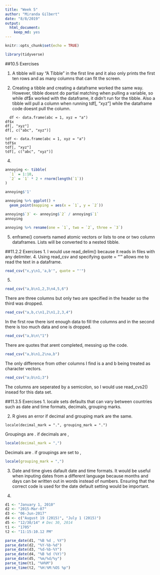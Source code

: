 ```yaml
---
title: "Week 5"
author: "Miranda Gilbert"
date: "8/8/2019"
output: 
  html_document: 
    keep_md: yes
---
```


```r
knitr::opts_chunk$set(echo = TRUE)
```

```r
library(tidyverse)
```
##10.5 Exercises
 
  1. A tibble will say "A Tibble" in the first line and it also only prints the first ten rows and as many columns that can fit the screen. 
 
  2. Creating a tibble and creating a dataframe worked the same way. However, tibble doesnt do partial matching when pulling a variable, so while df$x worked with the dataframe, it didn't run for the tibble. Also a tibble will pull a column when running tdf[, "xyz"] while the dataframe code doesnt pull the column. 
  
```
  df <- data.frame(abc = 1, xyz = "a")
df$x
df[, "xyz"]
df[, c("abc", "xyz")]

tdf <- data.frame(abc = 1, xyz = "a")
tdf$x
tdf[, "xyz"]
tdf[, c("abc", "xyz")]
```
  4. 
```r
annoying <- tibble(
  `1` = 1:10,
  `2` = `1` * 2 + rnorm(length(`1`))
)

annoying$'1'
```
```r
annoying %>% ggplot() +
  geom_point(mapping = aes(x = `1`, y = `2`))
```
```r
annoying$`3` <- annoying$`2` / annoying$`1`
annoying
```
```r
annoying %>% rename(one = `1`, two = `2`, three = `3`)
```
  5. enframe() converts named atomic vectors or lists to one or two column dataframes. Lists will be converted to a nested tibble. 
  
##11.2.2 Exercises
  1. I would use read_delim() because it reads in files with any delimiter. 
  4. Using read_csv and specifying quote = "'" allows me to read the text in a dataframe.
```r
read_csv("x,y\n1,'a,b'", quote = "'")
```
  5.
```r
read_csv("a,b\n1,2,3\n4,5,6")
```
There are three columns but only two are specified in the header so the third was dropped.
```r
read_csv("a,b,c\n1,2\n1,2,3,4")
```
In the first row there isnt enough data to fill the columns and in the second there is too much data and one is dropped. 
```r
read_csv("a,b\n\"1")
```
There are quotes that arent completed, messing up the code.
```r
read_csv("a,b\n1,2\na,b")
```
The only difference from other columns I find is a and b being treated as character vectors.
```r
read_csv("a;b\n1;3")
```
The columns are seperated by a semicolon, so I would use read_cvs2() insead for this data set. 

##11.3.5 Exercises
  1. locale sets defaults that can vary between countries such as date and time formats, decimals, grouping marks.
  
  2. R gives an error if decimal and grouping mark are the same.
  
```
locale(decimal_mark = ".", grouping_mark = ".")
```

Groupings are . if decimals are ,
```r
locale(decimal_mark = ",")
```

Decimals are . if groupings are set to ,
```r
locale(grouping_mark = ",")
```

  3. Date and time gives dafault date and time formats. It would be useful when inputing dates from a different language because months and days can be written out in words instead of numbers. Ensuring that the correct code is used for the date default setting would be important. 
  
  7.
```r
d1 <- "January 1, 2010"
d2 <- "2015-Mar-07"
d3 <- "06-Jun-2017"
d4 <- c("August 19 (2015)", "July 1 (2015)")
d5 <- "12/30/14" # Dec 30, 2014
t1 <- "1705"
t2 <- "11:15:10.12 PM"

parse_date(d1, "%B %d , %Y")
parse_date(d2, "%Y-%b-%d")
parse_date(d3, "%d-%b-%Y")
parse_date(d4, "%B %d (%Y)")
parse_date(d5, "%m/%d/%y")
parse_time(t1, "%H%M")
parse_time(t2, "%H:%M:%OS %p")
```

